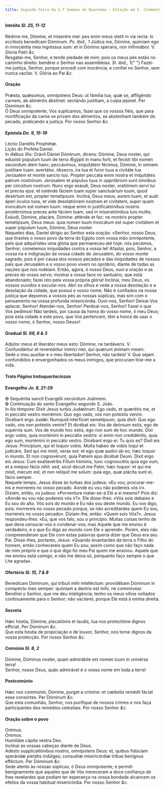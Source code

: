 ```yaml
---
title: Segunda-feira da 2.ª Semana da Quaresma - Estação em S. Clemente
---
```


<h4 class="text-center">
  Intróito <em>Sl. 25, 11-12</em>
</h4>
<div class="grid grid-cols-2 gap-5">
  <div class="col-6 dropcaps text-justify">
    Rédime me, Dómine, et miserére mei: pes enim meus stetit in via recta: in
    ecclésiis benedícam Dóminum. <em>Ps. ibid., 1</em> Júdica me, Dómine,
    quóniam ego in innocéntia mea ingréssus sum: et in Dómino sperans, non
    infirmábor. V. Gloria Patri <em>&c.</em>
  </div>
  <div class="col-6 dropcaps text-justify">
    Resgatai-me, Senhor, e tende piedade de mim; pois os meus pés estão no
    caminho direito: bendirei o Senhor nas assembleias. <em>Sl. ibid., 1</em>{" "}
    Fazei-me justiça, Senhor, porque procedi com inocência; e confiei no Senhor,
    sem nunca vacilar. V. Glória ao Pai <em>&c.</em>
  </div>
</div>

<h4 class="text-center">Oração</h4>
<div class="grid grid-cols-2 gap-5">
  <div class="col-6 dropcaps text-justify">
    Præsta, quǽsumus, omnípotens Deus: ut fámilia tua, quæ se, affligéndo
    carnem, ab aliméntis ábstinet: sectándo justítiam, a culpa jejúnet. Per
    Dóminum <em>&c.</em>
  </div>
  <div class="col-6 dropcaps text-justify">
    Ó Deus omnipotente, Vos suplicamos, fazei que os vossos fiéis, que para
    mortificação da carne se privam dos alimentos, se abstenham também do
    pecado, praticando a justiça. Por nosso Senhor <em>&c.</em>
  </div>
</div>

<h4 class="text-center">
  Epístola <em>Dn. 9, 15-19</em>
</h4>
<div class="grid grid-cols-2 gap-5">
  <div class="col-6 text-justify">Léctio Daniélis Prophétæ.</div>
  <div class="col-6 text-justify">Lição do Profeta Daniel.</div>
  <div class="col-6 dropcaps text-justify">
    In diébus illis: Orávit Dániel Dóminum, dicens: Dómine, Deus noster, qui
    eduxísti pópulum tuum de terra Ægýpti in manu forti, et fecísti tibi nomen
    secúndum diem hanc; peccávimus, iniquitátem fécimus, Dómine, in omnem
    justítiam tuam: avertátur, óbsecro, ira tua et furor tuus a civitáte tua
    Jerúsalem et monte sancto tuo. Propter peccáta enim nostra et iniquitátes
    patrum nostrórum. Jerúsalem et pópulus tuus in oppróbrium sunt ómnibus per
    circúitum nostrum. Nunc ergo exáudi, Deus noster, oratiónem servi tui et
    preces ejus: et osténde fáciem tuam super sanctuárium tuum, quod desértum
    est, propter temetípsum. Inclína, Deus meus, aurem tuam, et audi: áperi
    óculos tuos, et vide desolatiónem nostram et civitátem, super quam invocátum
    est nomen tuum: neque enim in justificatiónibus nostris prostérnimus preces
    ante fáciem tuam, sed in miseratiónibus tuis multis. Exáudi, Dómine,
    placáre, Dómine: atténde et fac: ne moréris propter temetípsum, Deus meus:
    quia nomen tuum invocátum est super civitátem et super pópulum tuum, Dómine,
    Deus noster.
  </div>
  <div class="col-6 dropcaps text-justify">
    Naqueles dias, Daniel dirigiu ao Senhor esta oração: «Senhor, nosso Deus,
    que tirastes o vosso povo da terra do Egipto com vossa mão omnipotente, pelo
    que adquiristes uma glória que permaneceu até hoje: nós pecámos, Senhor;
    cometemos iniquidades contra a vossa lei! Afastai, pois, Senhor, a vossa ira
    e indignação da vossa cidade de Jerusalém, do vosso monte sagrado; pois é
    por causa dos nossos pecados e das iniquidades de nossos pais que Jerusalém
    e o vosso povo vivem no opróbrio, diante de todas as nações que nos rodeiam.
    Então, agora, ó nosso Deus, ouvi a oração e as preces do vosso servo;
    mostrai a vossa face no santuário, que está abandonado; fazei isto pela
    vossa própria glória! Inclinai, meu Deus, os vossos ouvidos e escutai-nos.
    Abri os olhos e vede a nossa desolação e a desolação da cidade, que possui o
    vosso nome. Não é confiados na nossa justiça que depomos a vossos pés as
    nossas súplicas, mas sim com o pensamento na vossa profunda misericórdia.
    Ouvi-nos, Senhor! Deixai-Vos aplacar, Senhor! Atendei-nos, Senhor!
    Perdoai-nos, Senhor! Fazei o que Vos pedimos! Não tardeis, por causa da
    honra do vosso nome, ó meu Deus; pois esta cidade e este povo, que Vos
    pertencem, têm a honra de usar o vosso nome, ó Senhor, nosso Deus»!
  </div>
</div>

<h4 class="text-center">
  Gradual <em>Sl. 69, 6 & 3</em>
</h4>
<div class="grid grid-cols-2 gap-5">
  <div class="col-6 dropcaps text-justify">
    Adjútor meus et liberátor meus esto: Dómine, ne tardáveris. V. Confundántur
    et revereántur inimíci mei, qui quærunt ánimam meam.
  </div>
  <div class="col-6 dropcaps text-justify">
    Sede o meu auxiliar e o meu libertador! Senhor, não tardeis! V. Que sejam
    confundidos e envergonhados os meus inimigos, que procuram tirar-me a vida.
  </div>
</div>

<h4 class="text-center">
  Trato <em>Página tratoquartacinzas</em>
</h4>

<h4 class="text-center">
  Evangelho <em>Jo. 8, 21-29</em>
</h4>
<div class="grid grid-cols-2 gap-5">
  <div class="col-6 text-justify">
    <span class="text-danger">&#10016;</span> Sequéntia sancti Evangélii
    secúndum Joánnem.
  </div>
  <div class="col-6 text-justify">
    <span class="text-danger">&#10016;</span> Continuação do santo Evangelho
    segundo S. João.
  </div>
  <div class="col-6 dropcaps text-justify">
    In illo témpore: Dixit Jesus turbis Judæórum: Ego vado, et quærétis me, et
    in peccáto vestro moriémini. Quo ego vado, vos non potéstis veníre. Dicébant
    ergo Judǽi: Numquid interfíciet semetípsum, quia dixit: Quo ego vado, vos
    non potéstis veníre? Et dicébat eis: Vos de deórsum estis, ego de supérnis
    sum. Vos de mundo hoc estis, ego non sum de hoc mundo. Dixi ergo vobis, quia
    moriémini in peccátis vestris: si enim non credidéritis, quia ego sum,
    moriémini in peccáto vestro. Dicébant ergo ei: Tu quis es? Dixit eis Jesus:
    Princípium, qui et loquor vobis. Multa habeo de vobis loqui et judicáre. Sed
    qui me misit, verax est: et ego quæ audívi ab eo, hæc loquor in mundo. Et
    non cognovérunt, quia Patrem ejus dicébat Deum. Dixit ergo eis Jesus: Cum
    exaltavéritis Fílium hóminis, tunc cognoscétis quia ego sum, et a meípso
    fácio nihil: sed, sicut dócuit me Pater, hæc loquor: et qui me misit, mecum
    est, et non relíquit me solum: quia ego, quæ plácita sunt ei, fácio semper.
  </div>
  <div class="col-6 dropcaps text-justify">
    Naquele tempo, Jesus disse às turbas dos judeus: «Eu vou; procurar-me-eis e
    morrereis no vosso pecado. Aonde eu vou não podereis vós ir». Diziam, então,
    os judeus: «Porventura matar-se-á Ele a si mesmo? Pois diz: «Aonde eu vou
    não podereis vós ir?». Ele disse-lhes: «Vós sois debaixo e Eu sou do alto.
    Vós sois do mundo e Eu não sou deste mundo. Eu vos digo, pois: morrereis no
    vosso pecado porque, se não acreditardes quem Eu sou, morrereis no vosso
    pecado». Diziam-lhe, então: «Quem sois Vós?». Jesus respondeu-lhes: «Eu, que
    vos falo, sou o princípio. Muitas coisas tenho de que deva censurar-vos e
    condenar-vos; mas Aquele que me enviou é verdadeiro, e o que Eu digo ao
    mundo com Ele o aprendi». Porém, eles não compreenderam que Ele com estas
    palavras queria dizer que Deus era seu Pai. Disse-lhes, portanto, Jesus:
    «Quando levantardes da terra o Filho do homem, então conhecereis quem Eu
    sou; assim como que não faço nada de mim próprio e que o que digo foi meu
    Pai quem me ensinou. Aquele que me enviou está comigo, e não me deixa só,
    porquanto faço sempre o que Lhe agrada».
  </div>
</div>

<h4 class="text-center">
  Ofertório <em>Sl. 15, 7 & 8</em>
</h4>
<div class="grid grid-cols-2 gap-5">
  <div class="col-6 dropcaps text-justify">
    Benedícam Dóminum, qui tríbuit mihi intelléctum: providébam Dóminum in
    conspéctu meo semper: quóniam a dextris est mihi, ne commóvear.
  </div>
  <div class="col-6 dropcaps text-justify">
    Bendirei o Senhor, que me deu inteligência; tenho os meus olhos voltados
    continuamente para o Senhor; não vacilarei, porque Ele está à minha direita.
  </div>
</div>

<h4 class="text-center">Secreta</h4>
<div class="grid grid-cols-2 gap-5">
  <div class="col-6 dropcaps text-justify">
    Hæc hóstia, Dómine, placatiónis et laudis, tua nos protectióne dignos
    effíciat. Per Dóminum <em>&c.</em>
  </div>
  <div class="col-6 dropcaps text-justify">
    Que esta hóstia de propiciação e de louvor, Senhor, nos torne dignos da
    vossa protecção. Por nosso Senhor <em>&c.</em>
  </div>
</div>

<h4 class="text-center">
  Comúnio <em>Sl. 8, 2</em>
</h4>
<div class="grid grid-cols-2 gap-5">
  <div class="col-6 dropcaps text-justify">
    Dómine, Dóminus noster, quam admirábile est nomen tuum in univérsa terra!
  </div>
  <div class="col-6 dropcaps text-justify">
    Senhor, nosso Deus, quão admirável é o vosso nome em toda a terra!
  </div>
</div>

<h4 class="text-center">Postcomúnio</h4>
<div class="grid grid-cols-2 gap-5">
  <div class="col-6 dropcaps text-justify">
    Hæc nos commúnio, Dómine, purget a crímine: et cœléstis remédii fáciat esse
    consórtes. Per Dóminum <em>&c.</em>
  </div>
  <div class="col-6 dropcaps text-justify">
    Que esta comunhão, Senhor, nos purifique de nossos crimes e nos faça
    participantes dos remédios celestiais. Por nosso Senhor <em>&c.</em>
  </div>
</div>

<h4 class="text-center">Oração sobre o povo</h4>
<div class="grid grid-cols-2 gap-5">
  <div class="col-6 text-danger text-center"> Orémus.</div>
  <div class="col-6 text-danger text-center"> Oremos.</div>
  <div class="col-6 text-justify">Humiliáte cápita vestra Deo.</div>
  <div class="col-6 text-justify">
    Inclinai as vossas cabeças diante de Deus.
  </div>
  <div class="col-6 text-justify">
    Adésto supplicatiónibus nostris, omnípotens Deus: et, quibus fidúciam
    sperándæ pietátis indúlges; consuétæ misericórdiæ tríbue benígnus efféctum.
    Per Dóminum <em>&c.</em>
  </div>
  <div class="col-6 text-justify">
    Sede atento às nossas súplicas, ó Deus omnipotente; e permiti benignamente
    que aqueles que de Vós mereceram a doce confiança de lhes revelardes que
    podiam ter esperança na vossa bondade alcancem os efeitos da vossa habitual
    misericórdia. Por nosso Senhor <em>&c.</em>
  </div>
</div>

